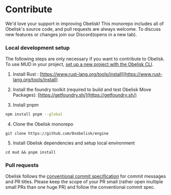 # Contribute

We'd love your support in improving Obelisk! This monorepo includes all of Obelisk's source code, and pull requests are always welcome. To discuss new features or changes join our Discord(opens in a new tab).

### Local development setup

The following steps are only necessary if you want to contribute to Obelisk. To use MUD in your project, [set up a new project with the Obelisk CLI](/quick-start).

1. Install Rust : [https://www.rust-lang.org/tools/install](https://www.rust-lang.org/tools/install)

2. Install the foundry toolkit (required to build and test Obelisk Move Packages): [https://getfoundry.sh/](https://getfoundry.sh/)

3. Install pnpm

```bash
npm install pnpm --global
```

4. Clone the Obelisk monorepo

```
git clone https://github.com/0xobelisk/engine
```

5. Install Obelisk dependencies and setup local environment

```
cd mud && pnpm install
```

### Pull requests

Obelisk follows the [conventional commit specification](https://www.conventionalcommits.org/en/v1.0.0/) for commit messages and PR titles. Please keep the scope of your PR small (rather open multiple small PRs than one huge PR) and follow the conventional commit spec.
